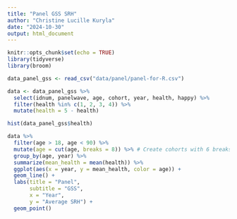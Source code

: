 ```yaml
---
title: "Panel GSS SRH"
author: "Christine Lucille Kuryla"
date: "2024-10-30"
output: html_document
---
```


```r
knitr::opts_chunk$set(echo = TRUE)
library(tidyverse)
library(broom)
```

```r

data_panel_gss <- read_csv("data/panel/panel-for-R.csv")

data <- data_panel_gss %>% 
  select(idnum, panelwave, age, cohort, year, health, happy) %>% 
  filter(health %in% c(1, 2, 3, 4)) %>% 
  mutate(health = 5 - health)

```

```r

hist(data_panel_gss$health)

data %>% 
  filter(age > 18, age < 90) %>% 
  mutate(age = cut(age, breaks = 8)) %>% # Create cohorts with 6 breaks
  group_by(age, year) %>% 
  summarize(mean_health = mean(health)) %>% 
  ggplot(aes(x = year, y = mean_health, color = age)) +
  geom_line() +
  labs(title = "Panel",
       subtitle = "GSS",
       x = "Year", 
       y = "Average SRH") +
  geom_point() 

```

